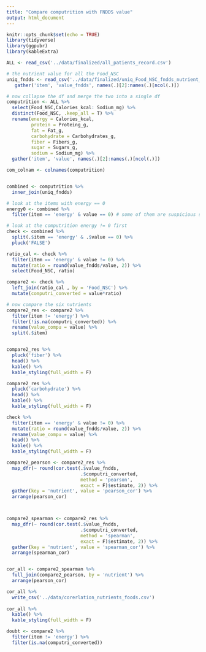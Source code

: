 ```yaml
---
title: "Compare computrition with FNDDS value"
output: html_document
---
```


```r
knitr::opts_chunk$set(echo = TRUE)
library(tidyverse)
library(ggpubr)
library(kableExtra)
```


```r
ALL <- read_csv('../data/finalized/all_patients_record.csv')

# the nutrient value for all the Food_NSC
uniq_fndds <- read_csv('../data/finalized/uniq_Food_NSC_fndds_nutrient_value.csv') %>% 
   gather('item', 'value_fndds', names(.)[2]:names(.)[ncol(.)])
```

```r
# now collapse the df and merge the two into a single df
computrition <- ALL %>% 
  select(Food_NSC,Calories_kcal: Sodium_mg) %>% 
  distinct(Food_NSC, .keep_all = T) %>% 
  rename(energy = Calories_kcal,
         protein = Proteing_g,
         fat = Fat_g,
         carbohydrate = Carbohydrates_g,
         fiber = Fibers_g,
         sugar = Sugars_g, 
         sodium = Sodium_mg) %>% 
  gather('item', 'value', names(.)[2]:names(.)[ncol(.)])

com_colnam <- colnames(computrition)


combined <- computrition %>% 
  inner_join(uniq_fndds)
```

```r
# look at the items with energy == 0
energy0 <- combined %>% 
  filter(item == 'energy' & value == 0) # some of them are suspicious such as the condiments one

# look at the computrition energy != 0 first 
check <- combined %>% 
  split(.$item == 'energy' & .$value == 0) %>% 
  pluck('FALSE')

ratio_cal <- check %>% 
  filter(item == 'energy' & value != 0) %>% 
  mutate(ratio = round(value_fndds/value, 2)) %>% 
  select(Food_NSC, ratio)

compare2 <- check %>% 
  left_join(ratio_cal , by = 'Food_NSC') %>% 
  mutate(computri_converted = value*ratio) 
```

```r
# now compare the six nutrients
compare2_res <- compare2 %>% 
  filter(item != 'energy') %>% 
  filter(!is.na(computri_converted)) %>% 
  rename(value_compu = value) %>% 
  split(.$item)


compare2_res %>% 
  pluck('fiber') %>% 
  head() %>% 
  kable() %>% 
  kable_styling(full_width = F)

compare2_res %>% 
  pluck('carbohydrate') %>% 
  head() %>% 
  kable() %>% 
  kable_styling(full_width = F)

check %>% 
  filter(item == 'energy' & value != 0) %>% 
  mutate(ratio = round(value_fndds/value, 2)) %>% 
  rename(value_compu = value) %>% 
  head() %>% 
  kable() %>% 
  kable_styling(full_width = F)
```


```r
compare2_pearson <- compare2_res %>% 
  map_dfr(~ round(cor.test(.$value_fndds, 
                           .$computri_converted, 
                           method = 'pearson', 
                           exact = F)$estimate, 2)) %>% 
  gather(key = 'nutrient', value = 'pearson_cor') %>% 
  arrange(pearson_cor)  



compare2_spearman <- compare2_res %>% 
  map_dfr(~ round(cor.test(.$value_fndds, 
                           .$computri_converted, 
                           method = 'spearman', 
                           exact = F)$estimate, 2)) %>% 
  gather(key = 'nutrient', value = 'spearman_cor') %>% 
  arrange(spearman_cor)  


cor_all <- compare2_spearman %>% 
  full_join(compare2_pearson, by = 'nutrient') %>% 
  arrange(pearson_cor)

cor_all %>% 
  write_csv('../data/corerlation_nutrients_foods.csv')
  
cor_all %>% 
  kable() %>% 
  kable_styling(full_width = F)
```

```r
doubt <- compare2 %>% 
  filter(item != 'energy') %>% 
  filter(is.na(computri_converted)) 
```

